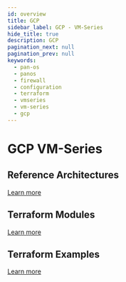 ```yaml
---
id: overview
title: GCP
sidebar_label: GCP - VM-Series
hide_title: true
description: GCP
pagination_next: null
pagination_prev: null
keywords:
  - pan-os
  - panos
  - firewall
  - configuration
  - terraform
  - vmseries
  - vm-series
  - gcp
---
```


# GCP VM-Series

## Reference Architectures


<ReferenceArchitectureIntro cloudname="GCP" />

[Learn more](../reference-architectures)

## Terraform Modules


<ModulesIntro cloudname="GCP" />

[Learn more](../modules)

## Terraform Examples


<ExamplesIntro cloudname="GCP" />

[Learn more](../examples)